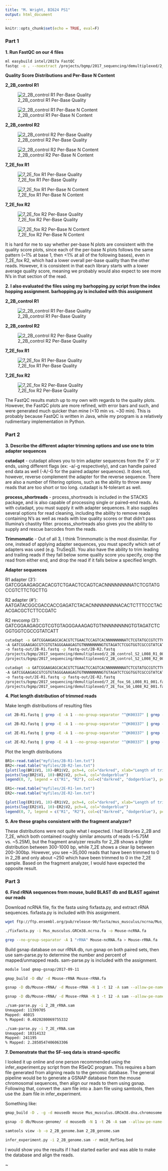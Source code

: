 ```yaml
---
title: "M. Wright, BI624 PS1"
output: html_document
---
```


```r
knitr::opts_chunk$set(echo = TRUE, eval=F)
```

### Part 1

**1. Run FastQC on our 4 files**

```bash
ml easybuild intel/2017a FastQC
fastqc -o . --noextract /projects/bgmp/2017_sequencing/demultiplexed/2_2B_control_S2_L008_R1_001.fastq.gz /projects/bgmp/2017_sequencing/demultiplexed/2_2B_control_S2_L008_R2_001.fastq.gz /projects/bgmp/2017_sequencing/demultiplexed/7_2E_fox_S6_L008_R1_001.fastq.gz /projects/bgmp/2017_sequencing/demultiplexed/7_2E_fox_S6_L008_R2_001.fastq.gz 

```

**Quality Score Distributions and Per-Base N Content**

**2_2B_control R1**

![2_2B_control R1 Per-Base Quality](fastqc-files/images/2B-R1/per_base_quality.png)

![2_2B_control R1 Per-Base N Content](fastqc-files/images/2B-R1/per_base_n_content.png)

**2_2B_control R2**

![2_2B_control R2 Per-Base Quality](fastqc-files/images/2B-R2/per_base_quality.png)

![2_2B_control R2 Per-Base N Content](fastqc-files/images/2B-R2/per_base_n_content.png)

**7_2E_fox R1**

![7_2E_fox R1 Per-Base Quality](fastqc-files/images/2E-R1/per_base_quality.png)

![7_2E_fox R1 Per-Base N Content](fastqc-files/images/2E-R1/per_base_n_content.png)

**7_2E_fox R2**

![7_2E_fox R2 Per-Base Quality](fastqc-files/images/2E-R2/per_base_quality.png)

![7_2E_fox R2 Per-Base N Content](fastqc-files/images/2E-R2/per_base_n_content.png)

It is hard for me to say whether per-base N plots are consistent with the quality score plots, since each of the per-base N plots follows the same pattern (~1% at base 1, then <1% at all of the following bases), even in 7_2E_fox R2, which had a lower overall per-base quality than the other reads. However, it is consistent in that each library starts with a lower average quality score, meaning we probably would also expect to see more N's in that section of the read.

**2. I also evaluated the files using my barhopping.py script from the index hopping assignment. barhopping.py is included with this assignment**

**2_2B_control R1**

![2_2B_control R1 Per-Base Quality](myfiles/2BR1qual.png)

**2_2B_control R2**

![2_2B_control R2 Per-Base Quality](myfiles/2BR2qual.png)

**7_2E_fox R1**

![7_2E_fox R1 Per-Base Quality](myfiles/2ER1qual.png)

**7_2E_fox R2**

![7_2E_fox R2 Per-Base Quality](myfiles/2ER2qual.png)



The FastQC results match up to my own with regards to the quality plots. However, the FastQC plots are more refined, with error bars and such, and were generated much quicker than mine (<10 min vs. ~30 min). This is probably because FastQC is written in Java, while my program is a relatively rudimentary implementation in Python.

### Part 2

**3. Describe the different adapter trimming options and use one to trim adapter sequences**

**cutadapt** - cutadapt allows you to trim adapter sequences from the 5' or 3' ends, using different flags (ex: -a/-g respectively), and can handle paired end data as well (-A/-G for the paired adapter sequences). It does not, however, reverse complement the adapter for the reverse sequence. There are also a number of filtering options, such as the ability to throw away reads that are too short or too long. cutadapt is N-tolerant as well.

**process_shortreads** - process_shortreads is included in the STACKS package, and is also capable of processing single or paired-end reads. As with cutadapt, you must supply it with adapter sequences. It also supplies several options for read cleaning, including the ability to remove reads containing N's as well as reads with low quality scores or that didn't pass Illumina's chastity filter. process_shortreads also gives you the ability to supply and rescue barcodes from the reads.

**Trimmomatic** - Out of all 3, I think Trimmomatic is the most dissimilar. For one, instead of applying adapter sequences, you must specify which set of adapters was used (e.g. TruSeq3). You also have the ability to trim leading and trailing reads if they fall below some quality score you specify, crop the read from either end, and drop the read if it falls below a specified length.

**Adapter sequences**

R1 adapter (3'): GATCGGAAGAGCACACGTCTGAACTCCAGTCACNNNNNNNNATCTCGTATGCCGTCTTCTGCTTG

R2 adapter (#'): AATGATACGGCGACCACCGAGATCTACACNNNNNNNNACACTCTTTCCCTACACGACGCTCTTCCGATC

R2 revcomp (3'): GATCGGAAGAGCGTCGTGTAGGGAAAGAGTGTNNNNNNNNGTGTAGATCTCGGTGGTCGCCGTATCATT

```bash
cutadapt -a GATCGGAAGAGCACACGTCTGAACTCCAGTCACNNNNNNNNATCTCGTATGCCGTCTTCTGCTTG
-A GATCGGAAGAGCGTCGTGTAGGGAAAGAGTGTNNNNNNNNGTGTAGATCTCGGTGGTCGCCGTATCATT
-o fastq-out/2B-R1.fastq -p fastq-out/2B-R2.fastq
/projects/bgmp/2017_sequencing/demultiplexed/2_2B_control_S2_L008_R1_001.fastq.gz 
/projects/bgmp/2017_sequencing/demultiplexed/2_2B_control_S2_L008_R2_001.fastq.gz 

cutadapt -a GATCGGAAGAGCACACGTCTGAACTCCAGTCACNNNNNNNNATCTCGTATGCCGTCTTCTGCTTG
-A GATCGGAAGAGCGTCGTGTAGGGAAAGAGTGTNNNNNNNNGTGTAGATCTCGGTGGTCGCCGTATCATT
-o fastq-out/2E-R1.fastq -p fastq-out/2E-R2.fastq
/projects/bgmp/2017_sequencing/demultiplexed/7_2E_fox_S6_L008_R1_001.fastq.gz
/projects/bgmp/2017_sequencing/demultiplexed/7_2E_fox_S6_L008_R2_001.fastq.gz
```

**4. Plot length distribution of trimmed reads**

Make length distributions of resulting files

```bash
cat 2B-R1.fastq | grep -E -A 1 --no-group-separator "^@K00337" | grep -v "^@K00337" | awk '{print length($0);}' | sort | uniq -c > 2B-R1-len.txt

cat 2B-R2.fastq | grep -E -A 1 --no-group-separator "^@K00337" | grep -v "^@K00337" | awk '{print length($0);}' | sort | uniq -c > 2B-R2-len.txt

cat 2E-R1.fastq | grep -E -A 1 --no-group-separator "^@K00337" | grep -v "^@K00337" | awk '{print length($0);}' | sort | uniq -c > 2E-R1-len.txt

cat 2E-R2.fastq | grep -E -A 1 --no-group-separator "^@K00337" | grep -v "^@K00337" | awk '{print length($0);}' | sort | uniq -c > 2E-R2-len.txt
```

Plot the length distributions

```R
BR1<-read.table("myfiles/2B-R1-len.txt")
BR2<-read.table("myfiles/2B-R2-len.txt")
{plot(log(BR1$V1, 10)~BR1$V2, pch=4, col="darkred", xlab="Length of trimmed read", ylab="log10(number of reads)", main = "Length distribution of trimmed reads, 2B control")
points(log(BR2$V1, 10)~BR2$V2, pch=4, col="dodgerblue")
legend(0, 7, legend = c("R1", "R2"), col=c("darkred", "dodgerblue"), pch=4)}

ER1<-read.table("myfiles/2E-R1-len.txt")
ER2<-read.table("myfiles/2E-R2-len.txt")

{plot(log(ER1$V1, 10)~ER1$V2, pch=4, col="darkred", xlab="Length of trimmed read", ylab="log10(number of reads)", main = "Length distribution of trimmed reads, 2E fox")
points(log(ER2$V1, 10)~ER2$V2, pch=4, col="dodgerblue")
legend(0, 7, legend = c("R1", "R2"), col=c("darkred", "dodgerblue"), pch=4)}
```

**5. Are these graphs consistent with the fragment analyzer?**

These distributions were not quite what I expected. I had libraries 2_2B and 7_2E, which both contained roughly similar amounts of reads (~5.75M vs. ~5.25M), but the fragment analyzer results for 2_2B shows a tighter distribution between 300-1000 bp, while 7_2E shows a clear lip between 200-300bp. However, you see ~35,000 reads that have been trimmed to 0 in 2_2B and only about ~250 which have been trimmed to 0 in the 7_2E sample. Based on the fragment analyzer, I would have expected the opposite result.

### Part 3

**6. Find rRNA sequences from mouse, build BLAST db and BLAST against our reads**

Download ncRNA file, fix the fasta using fixfasta.py, and extract rRNA sequences. fixfasta.py is included with this assignment.

```bash
wget ftp://ftp.ensembl.org/pub/release-90/fasta/mus_musculus/ncrna/Mus_musculus.GRCm38.ncrna.fa.gz

./fixfasta.py -i Mus_musculus.GRCm38.ncrna.fa -o Mouse-ncRNA.fa

grep --no-group-separator -A 1 "rRNA" Mouse-ncRNA.fa > Mouse-rRNA.fa 
```

Build gsnap database on our rRNA db, run gsnap on both paired sets, then use sam-parse.py to determine the number and percent of mapped/unmapped reads. sam-parse.py is included with the assignment.

```bash
module load gmap-gsnap/2017-09-11

gmap_build -D db/ -d Mouse-rRNA Mouse-rRNA.fa

gsnap -D db/Mouse-rRNA/ -d Mouse-rRNA -N 1 -t 12 -A sam --allow-pe-name-mismatch fastq-out/2B-R1.fastq fastq-out/2B-R2.fastq > 2_2B_rRNA.sam

gsnap -D db/Mouse-rRNA/ -d Mouse-rRNA -N 1 -t 12 -A sam --allow-pe-name-mismatch fastq-out/2E-R1.fastq fastq-out/2E-R1.fastq > 7_2E_rRNA.sam

./sam-parse.py -i 2_2B_rRNA.sam 
Unmapped: 11399705
Mapped: 46015
% Mapped: 0.4020280069755332

./sam-parse.py -i 7_2E_rRNA.sam 
Unmapped: 10314132
Mapped: 241195
% Mapped: 2.2850547406063306
```

**7. Demonstrate that the SF-seq data is strand-specific**

I looked it up online and one person recommended using the infer_experiment.py script from the RSeQC program. This requires a bam file generated from aligning reads to the genomic database. The general pipeline would be to generate a GSNAP database from the mouse chromosomal sequences, then align our reads to them using gsnap. Following that, convert the .sam file into a .bam file using samtools, then use the .bam file in infer_experiment.

Something like:

```bash
gmap_build -D . -g -d mousedb mouse Mus_musculus.GRCm38.dna.chromosome.*.fa.gz

gsnap -D db/Mouse-genome/ -d mousedb -N 1 -t 26 -A sam --allow-pe-name-mismatch fastq-out/2B-R1.fastq fastq-out/2B-R2.fastq > 2_2B_genome.sam

samtools view -b -o 2_2B_genome.bam 2_2B_genome.sam

infer_experiment.py -i 2_2B_genome.sam -r mm10_RefSeq.bed
```

I would show you the results if I had started earlier and was able to make the database and align the reads.

~